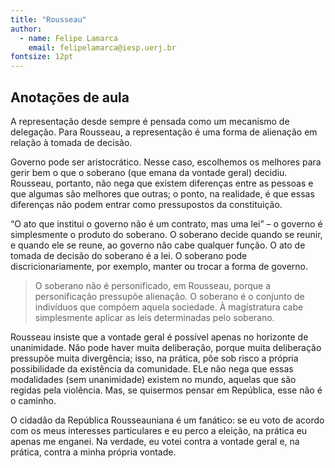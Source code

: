 ```yaml
---
title: "Rousseau"
author:
  - name: Felipe Lamarca
    email: felipelamarca@iesp.uerj.br
fontsize: 12pt
---
```


## Anotações de aula

A representação desde sempre é pensada como um mecanismo de delegação. Para Rousseau, a representação é uma forma de alienação em relação à tomada de decisão.

Governo pode ser aristocrático. Nesse caso, escolhemos os melhores para gerir bem o que o soberano (que emana da vontade geral) decidiu. Rousseau, portanto, não nega que existem diferenças entre as pessoas e que algumas são melhores que outras; o ponto, na realidade, é que essas diferenças não podem entrar como pressupostos da constituição.

"O ato que institui o governo não é um contrato, mas uma lei" -- o governo é simplesmente o produto do soberano. O soberano decide quando se reunir, e quando ele se reune, ao governo não cabe qualquer função. O ato de tomada de decisão do soberano é a lei. O soberano pode discricionariamente, por exemplo, manter ou trocar a forma de governo.

> O soberano não é personificado, em Rousseau, porque a personificação pressupõe alienação. O soberano é o conjunto de indivíduos que compõem aquela sociedade. À magistratura cabe simplesmente aplicar as leis determinadas pelo soberano.

Rousseau insiste que a vontade geral é possível apenas no horizonte de unanimidade. Não pode haver muita deliberação, porque muita deliberação pressupõe muita divergência; isso, na prática, põe sob risco a própria possibilidade da existência da comunidade. ELe não nega que essas modalidades (sem unanimidade) existem no mundo, aquelas que são regidas pela violência. Mas, se quisermos pensar em República, esse não é o caminho.

O cidadão da República Rousseauniana é um fanático: se eu voto de acordo com os meus interesses particulares e eu perco a eleição, na prática eu apenas me enganei. Na verdade, eu votei contra a vontade geral e, na prática, contra a minha própria vontade.